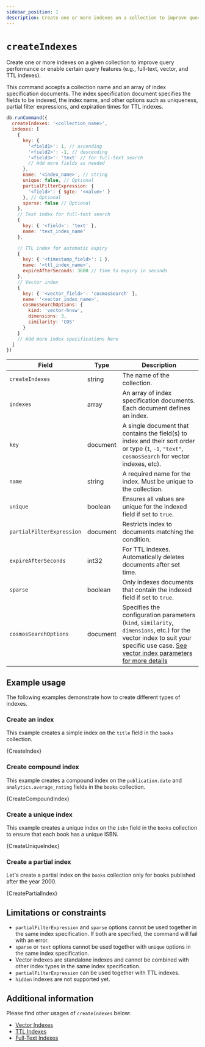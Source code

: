 ```yaml
---
sidebar_position: 1
description: Create one or more indexes on a collection to improve query performance and enable certain query features.
---
```


# `createIndexes`


<!-- Category for Command "Administrative, Diagnostic, and Utility Commands" should be organized per folder as present in the compatibility document -->

<!-- Short description of the command and its usage. -->

Create one or more indexes on a given collection to improve query performance or enable certain query features (e.g., full-text, vector, and TTL indexes).

<!-- Syntax structure of the command -->

<!-- markdownlint-disable MD033 -->

This command accepts a collection name and an array of index specification documents.
The index specification document specifies the fields to be indexed, the index name, and other options such as uniqueness, partial filter expressions, and expiration times for TTL indexes.

```js
db.runCommand({
  createIndexes: '<collection_name>',
  indexes: [
    {
      key: {
        '<field1>': 1, // ascending
        '<field2>': -1, // descending
        '<field3>': 'text' // for full-text search
        // Add more fields as needed
      },
      name: '<index_name>', // string
      unique: false, // Optional
      partialFilterExpression: {
        '<field>': { $gte: '<value>' }
      }, // Optional
      sparse: false // Optional
    },
    // Text index for full-text search
    {
      key: { '<field>': 'text' },
      name: 'text_index_name'
    },

    // TTL index for automatic expiry
    {
      key: { '<timestamp_field>': 1 },
      name: '<ttl_index_name>',
      expireAfterSeconds: 3600 // time to expiry in seconds
    },
    // Vector index
    {
      key: { '<vector_field>': 'cosmosSearch' },
      name: '<vector_index_name>',
      cosmosSearchOptions: {
        kind: 'vector-hnsw',
        dimensions: 3,
        similarity: 'COS'
      }
    }
    // Add more index specifications here
  ]
})
```

<!-- majorly fields such as arguments, modifers, stage, operators, parameters, options supported by the command in a table (if necessary or available). Takes in the following parameters: -->

| Field                     | Type     | Description                                                                                                                                                                                                           |
| ------------------------- | -------- | --------------------------------------------------------------------------------------------------------------------------------------------------------------------------------------------------------------------- |
| `createIndexes`           | string   | The name of the collection.                                                                                                                                                                                           |
| `indexes`                 | array    | An array of index specification documents. Each document defines an index.                                                                                                                                            |
| `key`                     | document | A single document that contains the field(s) to index and their sort order or type (`1`, `-1`, `"text"`, `cosmosSearch` for vector indexes, etc).                                                                     |
| `name`                    | string   | A required name for the index. Must be unique to the collection.                                                                                                                                                      |
| `unique`                  | boolean  | Ensures all values are unique for the indexed field if set to `true`.                                                                                                                                                 |
| `partialFilterExpression` | document | Restricts index to documents matching the condition.                                                                                                                                                                  |
| `expireAfterSeconds`      | int32    | For TTL indexes. Automatically deletes documents after set time.                                                                                                                                                      |
| `sparse`                  | boolean  | Only indexes documents that contain the indexed field if set to `true`.                                                                                                                                               |
| `cosmosSearchOptions`     | document | Specifies the configuration parameters (`kind`, `similarity`, `dimensions`, etc.) for the vector index to suit your specific use case. [See vector index parameters for more details](../../guides/vector-search.mdx) |

## Example usage

The following examples demonstrate how to create different types of indexes.

### Create an index

This example creates a simple index on the `title` field in the `books` collection.

<CodeBlock language="js">{CreateIndex}</CodeBlock>

### Create compound index

This example creates a compound index on the `publication.date` and `analytics.average_rating` fields in the `books` collection.

<CodeBlock language="js">{CreateCompoundIndex}</CodeBlock>

### Create a unique index

This example creates a unique index on the `isbn` field in the `books` collection to ensure that each book has a unique ISBN.

<CodeBlock language="js">{CreateUniqueIndex}</CodeBlock>

### Create a partial index

Let's create a partial index on the `books` collection only for books published after the year 2000.

<CodeBlock language="js">{CreatePartialIndex}</CodeBlock>

## Limitations or constraints

<!-- If there are any known limitations or contraints, list them here -->

- `partialFilterExpression` and `sparse` options cannot be used together in the same index specification. If both are specified, the command will fail with an error.
- `sparse` or `text` options cannot be used together with `unique` options in the same index specification.
- Vector indexes are standalone indexes and cannot be combined with other index types in the same index specification.
- `partialFilterExpression` can be used together with TTL indexes.
- `hidden` indexes are not supported yet.

## Additional information

<!-- Include and link to other related materials or information here -->

Please find other usages of `createIndexes` below:

- [Vector Indexes](../../guides/vector-search.mdx)
- [TTL Indexes](../../guides/ttl-indexes.mdx)
- [Full-Text Indexes](../../guides/full-text-search.mdx)

<!-- markdownlint-enable MD033 -->
